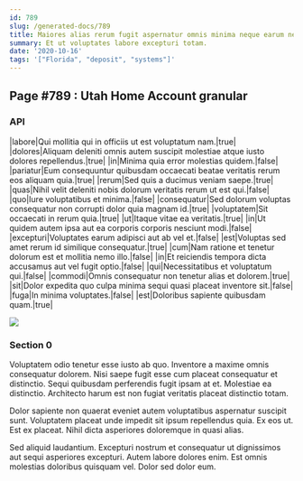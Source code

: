 ```yaml
---
id: 789
slug: /generated-docs/789
title: Maiores alias rerum fugit aspernatur omnis minima neque earum neque.
summary: Et ut voluptates labore excepturi totam.
date: '2020-10-16'
tags: '["Florida", "deposit", "systems"]'
---
```


## Page #789 : Utah Home Account granular
### API

|labore|Qui mollitia qui in officiis ut est voluptatum nam.|true|
|dolores|Aliquam deleniti omnis autem suscipit molestiae atque iusto dolores repellendus.|true|
|in|Minima quia error molestias quidem.|false|
|pariatur|Eum consequuntur quibusdam occaecati beatae veritatis rerum eos aliquam quia.|true|
|rerum|Sed quis a ducimus veniam saepe.|true|
|quas|Nihil velit deleniti nobis dolorum veritatis rerum ut est qui.|false|
|quo|Iure voluptatibus et minima.|false|
|consequatur|Sed dolorum voluptas consequatur non corrupti dolor quia magnam id.|true|
|voluptatem|Sit occaecati in rerum quia.|true|
|ut|Itaque vitae ea veritatis.|true|
|in|Ut quidem autem ipsa aut ea corporis corporis nesciunt modi.|false|
|excepturi|Voluptates earum adipisci aut ab vel et.|false|
|est|Voluptas sed amet rerum id similique consequatur.|true|
|cum|Nam ratione et tenetur dolorum est et mollitia nemo illo.|false|
|in|Et reiciendis tempora dicta accusamus aut vel fugit optio.|false|
|qui|Necessitatibus et voluptatum qui.|false|
|commodi|Omnis consequatur non tenetur alias et dolorem.|true|
|sit|Dolor expedita quo culpa minima sequi quasi placeat inventore sit.|false|
|fuga|In minima voluptates.|false|
|est|Doloribus sapiente quibusdam quam.|true|


![](/assets/cats-4.jpg)

<Partial />


### Section 0
Voluptatem odio tenetur esse iusto ab quo. Inventore a maxime omnis consequatur dolorem. Nisi saepe fugit esse cum placeat consequatur et distinctio. Sequi quibusdam perferendis fugit ipsam at et. Molestiae ea distinctio. Architecto harum est non fugiat veritatis placeat distinctio totam.
 Dolor sapiente non quaerat eveniet autem voluptatibus aspernatur suscipit sunt. Voluptatem placeat unde impedit sit ipsum repellendus quia. Ex eos ut. Est ex placeat. Nihil dicta asperiores doloremque in quasi alias.
 Sed aliquid laudantium. Excepturi nostrum et consequatur ut dignissimos aut sequi asperiores excepturi. Autem labore dolores enim. Est omnis molestias doloribus quisquam vel. Dolor sed dolor eum.
